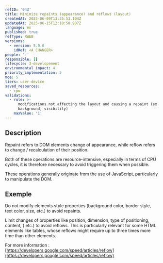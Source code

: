 ```yaml
---
refID: '043'
title: Minimize repaints (appearance) and reflows (layout)
createdAt: 2025-06-09T13:35:53.104Z
updatedAt: 2025-06-15T12:18:50.987Z
language: en
published: true
refType: RWEB
versions:
  - version: 5.0.0
    idRef: <A CHANGER>
people: '-'
responsible: []
lifecycle: 3-developement
environmental_impact: 4
priority_implementation: 5
moe: 5
tiers: user-device
saved_resources:
  - cpu
validations:
  - rule: >-
      modifications not affecting the layout and causing a repaint (ex: color,
      background, visibility)
    maxValue: '1'
---
```


## Description

Repaint refers to DOM elements change of appearance, while reflow refers to change / recalculation of their position.

Both of these operations are resource-intensive, especially in terms of CPU cycles, it is therefore necessary to avoid triggering them when possible.

These operations generally originate from the use of JavaScript, particularly to manipulate the DOM.

## Exemple

Do not modify elements style properties (background color, border style, text color, size, etc.) to avoid repaints.

Limit changes of properties like position, dimension, type of positioning, content, ( etc.) to avoid reflows.
This is particularly relevant for some HTML elements like tables, whose reflows might require up to three times more  time than other elements.

For more information :
[https://developers.google.com/speed/articles/reflow](https://developers.google.com/speed/articles/reflow)
